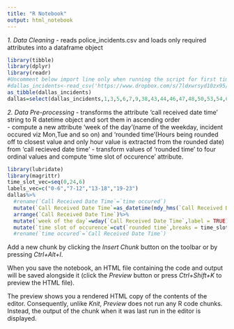 ```yaml
---
title: "R Notebook"
output: html_notebook
---
```


*1. Data Cleaning*
- reads police_incidents.csv and loads only required attributes into a dataframe object
```r
library(tibble)
library(dplyr)
library(readr)
#Uncomment below import line only when running the script for first time, to avoid multiple time download of 400+Mb sized data
#dallas_incidents<-read_csv('https://www.dropbox.com/s/7ldxwrsyd10zx95/Police_Incidents.csv?dl=1')
as_tibble(dallas_incidents)
dallas=select(dallas_incidents,1,3,5,6,7,9,38,43,44,46,47,48,50,53,54,69,75,76,78,95,96,97)
```
*2. Data Pre-processing*
- transforms the attribute 'call received date time' string to R datetime object and sort them in ascending order  
- compute a new attribute 'week of the day'(name of the weekday, incident occured viz Mon,Tue and so on) and 'rounded time'(Hours being rounded off to closest value and only hour value is extracted from the rounded date) from 'call recieved date time'
- transform values of 'rounded time' to four ordinal values and compute 'time slot of occurence' attribute.
```r
library(lubridate)
library(magrittr)
time_slot_vec=seq(0,24,6)
labels_vec=c("0-6","7-12","13-18","19-23")
dallas%>%
  #rename(`Call Received Date Time`=`time occured`)
  mutate(`Call Received Date Time`=as_datetime(mdy_hms(`Call Received Date Time`)))%>%
  arrange(`Call Received Date Time`)%>%
  mutate(`week of the day`=wday(`Call Received Date Time`,label = TRUE),`rounded time`=hour(round_date(`Call Received Date Time`,"hour")))%>%
  mutate(`time slot of occurence`=cut(`rounded time`,breaks = time_slot_vec,labels = labels_vec,include.lowest = TRUE))
  #rename(`time occured`=`Call Received Date Time`)
```



Add a new chunk by clicking the *Insert Chunk* button on the toolbar or by pressing *Ctrl+Alt+I*.

When you save the notebook, an HTML file containing the code and output will be saved alongside it (click the *Preview* button or press *Ctrl+Shift+K* to preview the HTML file).

The preview shows you a rendered HTML copy of the contents of the editor. Consequently, unlike *Knit*, *Preview* does not run any R code chunks. Instead, the output of the chunk when it was last run in the editor is displayed.
